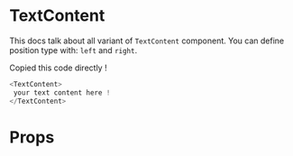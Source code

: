 

<Meta title="Atoms | TextContent" component={Default} />

# TextContent

This docs talk about all variant of `TextContent` component.  You can define position type with: `left` and `right`.

<Preview>
  <Story name="Default">
      <Default />
  </Story>
</Preview>

Copied this code directly !

  ```javascript
  <TextContent>
   your text content here !
  </TextContent>
  ```

# Props

<Props of={TextContent} />